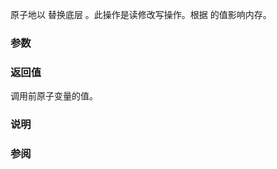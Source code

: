{{cpp/experimental/atomic_weak_ptr/title|exchange}}
{{cpp/experimental/concurrency/atomic_weak_ptr/navbar}}

{{dcl begin}}
{{dcl | 1=
weak_ptr&lt;T&gt; exchange( weak_ptr&lt;T&gt; desired, std::memory_order order = std::memory_order_seq_cst ) noexcept;
}}
{{dcl end}}

原子地以 {{tt|desired}} 替换底层 {{tt|weak_ptr}}。此操作是读修改写操作。根据 {{tt|order}} 的值影响内存。

===参数===
{{par begin}}
{{par | desired | 要赋的值}}
{{par | order | 要强制的内存定序约束}}
{{par end}}

===返回值===
调用前原子变量的值。

===说明===
{{cpp/experimental/atomic_weak_ptr/atomic remarks}}

===参阅===
{{dsc begin}}
{{dsc inc | cpp/memory/shared ptr/dsc atomic}}
{{dsc end}}